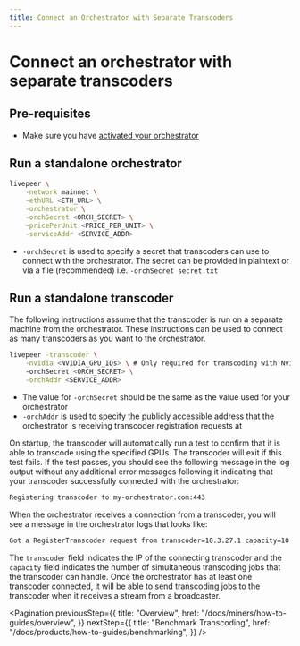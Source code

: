 ```yaml
---
title: Connect an Orchestrator with Separate Transcoders
---
```


# Connect an orchestrator with separate transcoders

## Pre-requisites

- Make sure you have
  [activated your orchestrator](/docs/products/getting-started/activation)

## Run a standalone orchestrator

```bash
livepeer \
    -network mainnet \
    -ethURL <ETH_URL> \
    -orchestrator \
    -orchSecret <ORCH_SECRET> \
    -pricePerUnit <PRICE_PER_UNIT> \
    -serviceAddr <SERVICE_ADDR>
```

- `-orchSecret` is used to specify a secret that transcoders can use to connect
  with the orchestrator. The secret can be provided in plaintext or via a file
  (recommended) i.e. `-orchSecret secret.txt`

## Run a standalone transcoder

The following instructions assume that the transcoder is run on a separate
machine from the orchestrator. These instructions can be used to connect as many
transcoders as you want to the orchestrator.

```bash
livepeer -transcoder \
	-nvidia <NVIDIA_GPU_IDs> \ # Only required for transcoding with Nvidia GPUs
	-orchSecret <ORCH_SECRET> \
	-orchAddr <SERVICE_ADDR>
```

- The value for `-orchSecret` should be the same as the value used for your
  orchestrator
- `-orchAddr` is used to specify the publicly accessible address that the
  orchestrator is receiving transcoder registration requests at

On startup, the transcoder will automatically run a test to confirm that it is
able to transcode using the specified GPUs. The transcoder will exit if this
test fails. If the test passes, you should see the following message in the log
output without any additional error messages following it indicating that your
transcoder successfully connected with the orchestrator:

```bash
Registering transcoder to my-orchestrator.com:443
```

When the orchestrator receives a connection from a transcoder, you will see a
message in the orchestrator logs that looks like:

```bash
Got a RegisterTranscoder request from transcoder=10.3.27.1 capacity=10
```

The `transcoder` field indicates the IP of the connecting transcoder and the
`capacity` field indicates the number of simultaneous transcoding jobs that the
transcoder can handle. Once the orchestrator has at least one transcoder
connected, it will be able to send transcoding jobs to the transcoder when it
receives a stream from a broadcaster.

<Pagination
  previousStep={{
    title: "Overview",
    href: "/docs/miners/how-to-guides/overview",
  }}
  nextStep={{
    title: "Benchmark Transcoding",
    href: "/docs/products/how-to-guides/benchmarking",
  }}
/>

